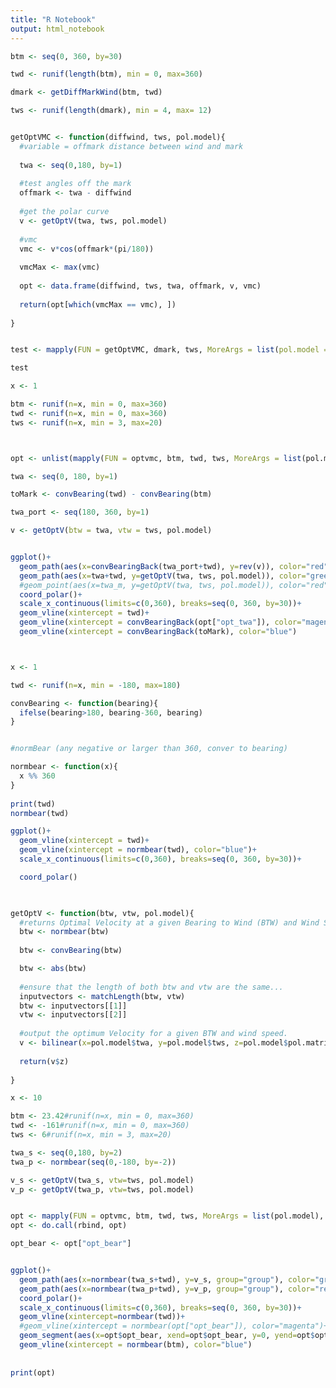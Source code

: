 ```yaml
---
title: "R Notebook"
output: html_notebook
---
```



```r

btm <- seq(0, 360, by=30)

twd <- runif(length(btm), min = 0, max=360)

dmark <- getDiffMarkWind(btm, twd)

tws <- runif(length(dmark), min = 4, max= 12)


getOptVMC <- function(diffwind, tws, pol.model){
  #variable = offmark distance between wind and mark
  
  twa <- seq(0,180, by=1)
  
  #test angles off the mark
  offmark <- twa - diffwind
  
  #get the polar curve
  v <- getOptV(twa, tws, pol.model)
  
  #vmc 
  vmc <- v*cos(offmark*(pi/180))
  
  vmcMax <- max(vmc)
  
  opt <- data.frame(diffwind, tws, twa, offmark, v, vmc)
  
  return(opt[which(vmcMax == vmc), ])
         
}


test <- mapply(FUN = getOptVMC, dmark, tws, MoreArgs = list(pol.model = pol.model), SIMPLIFY = FALSE)

test

```



```r
x <- 1

btm <- runif(n=x, min = 0, max=360)
twd <- runif(n=x, min = 0, max=360)
tws <- runif(n=x, min = 3, max=20)



opt <- unlist(mapply(FUN = optvmc, btm, twd, tws, MoreArgs = list(pol.model), SIMPLIFY = FALSE))

twa <- seq(0, 180, by=1)

toMark <- convBearing(twd) - convBearing(btm) 

twa_port <- seq(180, 360, by=1)

v <- getOptV(btw = twa, vtw = tws, pol.model)


ggplot()+
  geom_path(aes(x=convBearingBack(twa_port+twd), y=rev(v)), color="red")+
  geom_path(aes(x=twa+twd, y=getOptV(twa, tws, pol.model)), color="green")+
  #geom_point(aes(x=twa_m, y=getOptV(twa, tws, pol.model)), color="red")+
  coord_polar()+
  scale_x_continuous(limits=c(0,360), breaks=seq(0, 360, by=30))+
  geom_vline(xintercept = twd)+
  geom_vline(xintercept = convBearingBack(opt["opt_twa"]), color="magenta")+
  geom_vline(xintercept = convBearingBack(toMark), color="blue")




```


```r
x <- 1

twd <- runif(n=x, min = -180, max=180)

convBearing <- function(bearing){
  ifelse(bearing>180, bearing-360, bearing)
}


#normBear (any negative or larger than 360, conver to bearing)

normbear <- function(x){
  x %% 360
}
                     
print(twd)
normbear(twd)

ggplot()+
  geom_vline(xintercept = twd)+
  geom_vline(xintercept = normbear(twd), color="blue")+
  scale_x_continuous(limits=c(0,360), breaks=seq(0, 360, by=30))+

  coord_polar()
  



```

```r
getOptV <- function(btw, vtw, pol.model){
  #returns Optimal Velocity at a given Bearing to Wind (BTW) and Wind Speed (VTW)
  btw <- normbear(btw)
  
  btw <- convBearing(btw)

  btw <- abs(btw)
    
  #ensure that the length of both btw and vtw are the same...
  inputvectors <- matchLength(btw, vtw)
  btw <- inputvectors[[1]]
  vtw <- inputvectors[[2]]
  
  #output the optimum Velocity for a given BTW and wind speed. 
  v <- bilinear(x=pol.model$twa, y=pol.model$tws, z=pol.model$pol.matrix, x0=btw, y0=vtw)
  
  return(v$z)
  
}


```




```r

x <- 10

btm <- 23.42#runif(n=x, min = 0, max=360)
twd <- -161#runif(n=x, min = 0, max=360)
tws <- 6#runif(n=x, min = 3, max=20)

twa_s <- seq(0,180, by=2)
twa_p <- normbear(seq(0,-180, by=-2))

v_s <- getOptV(twa_s, vtw=tws, pol.model)
v_p <- getOptV(twa_p, vtw=tws, pol.model)


opt <- mapply(FUN = optvmc, btm, twd, tws, MoreArgs = list(pol.model), SIMPLIFY = FALSE)
opt <- do.call(rbind, opt)

opt_bear <- opt["opt_bear"]


ggplot()+
  geom_path(aes(x=normbear(twa_s+twd), y=v_s, group="group"), color="green")+
  geom_path(aes(x=normbear(twa_p+twd), y=v_p, group="group"), color="red")+
  coord_polar()+
  scale_x_continuous(limits=c(0,360), breaks=seq(0, 360, by=30))+
  geom_vline(xintercept=normbear(twd))+
  #geom_vline(xintercept = normbear(opt["opt_bear"]), color="magenta")+
  geom_segment(aes(x=opt$opt_bear, xend=opt$opt_bear, y=0, yend=opt$opt_bsp), color="magenta")+
  geom_vline(xintercept = normbear(btm), color="blue")
  
  
print(opt)

```











